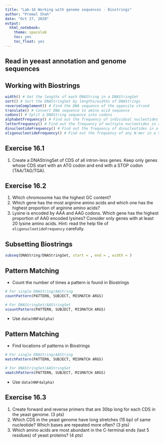 ```yaml
---
title: "Lab-16 Working with genome sequences - Biostrings"
author: "Premal Shah"
date: "Oct 27, 2020"
output: 
  html_notebook:
    theme: spacelab
    toc: yes
    toc_float: yes
---
```


## Read in yeeast annotation and genome sequences

## Working with Biostrings
```r
width() # Get the lengths of each DNAString in a DNAStringSet
sort() # Sort the DNAStringSet by lengths/widths of DNAStrings
reverseComplement() # Find the DNA sequence of the opposite strand
translate() # Convert DNA sequence to amino acid sequence
codons() # Split a DNAString sequence into codons
alphabetFrequency() # Find out the frequency of individual nucleotides in a StringSet
letterFrequency() # Find out the frequency of multiple nucleotides in a StringSet
dinucleotideFrequency() # Find out the frequency of dinucleotides in a StringSet
oligonucleotideFrequency() # Find out the frequency of any N-mer in a StringSet
```

## Exercise 16.1
1. Create a DNAStringSet of CDS of all intron-less genes. Keep only genes whose CDS start with an ATG codon and end with a STOP codon (TAA/TAG/TGA). 

## Exercise 16.2
1. Which chromosome has the highest GC content?
2. Which gene has the most arginine amino acids and which one has the highest proportion of arginine amino acids?
3. Lysine is encoded by AAA and AAG codons. Which gene has the highest proportion of AAG encoded lysines? Consider only genes with at least 20 lysine amino acids. Hint: read the help file of `oligonucleotideFrequency` carefully.

## Subsetting Biostrings
```r
subseq(DNAString/DNAStringSet, start = , end = , width = )
```

## Pattern Matching
- Count the number of times a pattern is found in Biostrings
```r
# For single DNAString/AAString
countPattern(PATTERN, SUBJECT, MISMATCH ARGS)

# For DNAStringSet/AAStringSet
vcountPattern(PATTERN, SUBJECT, MISMATCH ARGS)
```
- Use `data(HNF4alpha)`

## Pattern Matching
- Find locations of patterns in Biostrings
```r
# For single DNAString/AAString
matchPattern(PATTERN, SUBJECT, MISMATCH ARGS)

# For DNAStringSet/AAStringSet
vmatchPattern(PATTERN, SUBJECT, MISMATCH ARGS)
```
- Use `data(HNF4alpha)`

## Exercise 16.3
1. Create forward and reverse primers that are 30bp long for each CDS in the yeast genome. (3 pts)
2. Which CDS in the yeast genome have long stretches (15 bp) of same nucleotide? Which bases are repeated more often? (3 pts)
3. Which amino acids are most abundant in the C-terminal ends (last 5 residues) of yeast proteins? (4 pts)